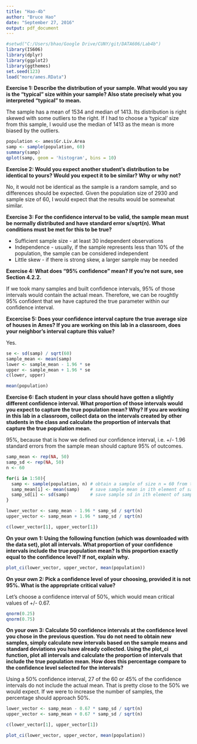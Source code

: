 ---
title: "Hao-4b"
author: "Bruce Hao"
date: "September 27, 2016"
output: pdf_document
---

```{r message=FALSE, warning=FALSE, results='hide'}
#setwd("C:/Users/bhao/Google Drive/CUNY/git/DATA606/Lab4b")
library(IS606)
library(dplyr)
library(ggplot2)
library(ggthemes)
set.seed(123)
load("more/ames.RData")
```

**Exercise 1: Describe the distribution of your sample. What would you say is the "typical" size within your sample? Also state precisely what you interpreted "typical" to mean.**

The sample has a mean of 1534 and median of 1413. Its distribution is right skewed with some outliers to the right. If I had to choose a 'typical' size from this sample, I would use the median of 1413 as the mean is more biased by the outliers.

```{r fig.height=3}
population <- ames$Gr.Liv.Area
samp <- sample(population, 60)
summary(samp)
qplot(samp, geom = 'histogram', bins = 10)
```


**Exercise 2: Would you expect another student's distribution to be identical to yours? Would you expect it to be similar? Why or why not?**

No, it would not be identical as the sample is a random sample, and so differences should be expected. Given the population size of 2930 and sample size of 60, I would expect that the results would be somewhat similar.


**Exercise 3: For the confidence interval to be valid, the sample mean must be normally distributed and have standard error s/sqrt(n). What conditions must be met for this to be true?**

* Sufficient sample size - at least 30 independent observations 
* Independence - usually, if the sample represents less than 10% of the population, the sample can be considered independent
* Little skew - if there is strong skew, a larger sample may be needed


**Exercise 4: What does "95% confidence" mean? If you're not sure, see Section 4.2.2.**

If we took many samples and built confidence intervals, 95% of those intervals would contain the actual mean. Therefore, we can be roughtly 95% confident that we have captured the true parameter within our confidence interval.


**Excercise 5: Does your confidence interval capture the true average size of houses in Ames? If you are working on this lab in a classroom, does your neighbor's interval capture this value?**

Yes.

```{r}
se <- sd(samp) / sqrt(60)
sample_mean <- mean(samp)
lower <- sample_mean - 1.96 * se
upper <- sample_mean + 1.96 * se
c(lower, upper)

mean(population)
```


**Exercise 6: Each student in your class should have gotten a slightly different confidence interval. What proportion of those intervals would you expect to capture the true population mean? Why? If you are working in this lab in a classroom, collect data on the intervals created by other students in the class and calculate the proportion of intervals that capture the true population mean.**

95%, because that is how we defined our confidence interval, i.e. +/- 1.96 standard errors from the sample mean should capture 95% of outcomes.


```{r}
samp_mean <- rep(NA, 50)
samp_sd <- rep(NA, 50)
n <- 60

for(i in 1:50){
  samp <- sample(population, n) # obtain a sample of size n = 60 from the population
  samp_mean[i] <- mean(samp)    # save sample mean in ith element of samp_mean
  samp_sd[i] <- sd(samp)        # save sample sd in ith element of samp_sd
}

lower_vector <- samp_mean - 1.96 * samp_sd / sqrt(n) 
upper_vector <- samp_mean + 1.96 * samp_sd / sqrt(n)

c(lower_vector[1], upper_vector[1])
```


**On your own 1: Using the following function (which was downloaded with the data set), plot all intervals. What proportion of your confidence intervals include the true population mean? Is this proportion exactly equal to the confidence level? If not, explain why.**

```{r}
plot_ci(lower_vector, upper_vector, mean(population))
```


**On your own 2: Pick a confidence level of your choosing, provided it is not 95%. What is the appropriate critical value?**

Let's choose a confidence interval of 50%, which would mean critical values of +/- 0.67.

```{r}
qnorm(0.25)
qnorm(0.75)
```


**On your own 3: Calculate 50 confidence intervals at the confidence level you chose in the previous question. You do not need to obtain new samples, simply calculate new intervals based on the sample means and standard deviations you have already collected. Using the plot_ci function, plot all intervals and calculate the proportion of intervals that include the true population mean. How does this percentage compare to the confidence level selected for the intervals?**

Using a 50% confidence interval, 27 of the 60 or 45% of the confidence intervals do not include the actual mean. That is pretty close to the 50% we would expect. If we were to increase the number of samples, the percentage should approach 50%. 

```{r}
lower_vector <- samp_mean - 0.67 * samp_sd / sqrt(n) 
upper_vector <- samp_mean + 0.67 * samp_sd / sqrt(n)

c(lower_vector[1], upper_vector[1])

plot_ci(lower_vector, upper_vector, mean(population))
```


